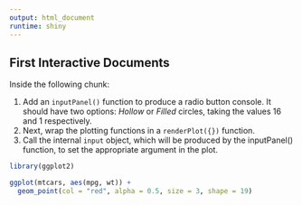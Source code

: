 ```yaml
---
output: html_document
runtime: shiny
---
```


## First Interactive Documents

Inside the following chunk:

1. Add an `inputPanel()` function to produce a radio button console. It should have two options: *Hollow* or *Filled* circles, taking the values 16 and 1 respectively.
2. Next, wrap the plotting functions in a `renderPlot({})` function.
3. Call the internal `input` object, which will be produced by the inputPanel() function, to set the appropriate argument in the plot.

```r
library(ggplot2)

ggplot(mtcars, aes(mpg, wt)) +
  geom_point(col = "red", alpha = 0.5, size = 3, shape = 19)
```

